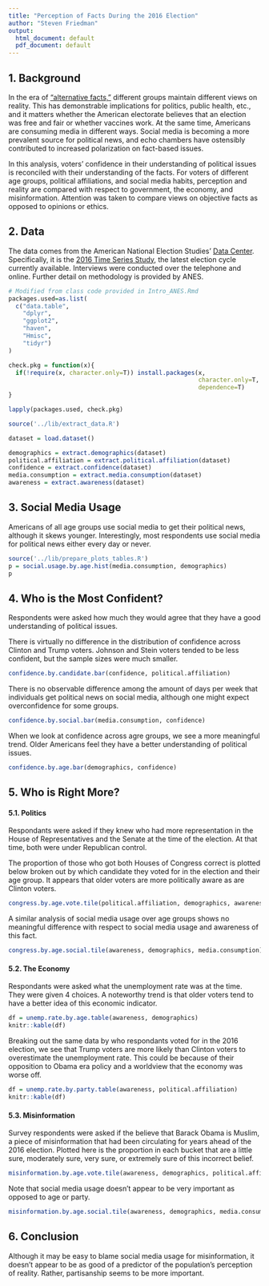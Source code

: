 ```yaml
---
title: "Perception of Facts During the 2016 Election"
author: "Steven Friedman"
output:
  html_document: default
  pdf_document: default
---
```


## 1. Background

In the era of ["alternative facts,"](https://en.wikipedia.org/wiki/Alternative_facts) different groups maintain different views on reality. This has demonstrable implications for politics, public health, etc., and it matters whether the American electorate believes that an election was free and fair or whether vaccines work. At the same time, Americans are consuming media in different ways. Social media is becoming a more prevalent source for political news, and echo chambers have ostensibly contributed to increased polarization on fact-based issues.

In this analysis, voters' confidence in their understanding of political issues is reconciled with their understanding of the facts. For voters of different age groups, political affiliations, and social media habits, perception and reality are compared with respect to government, the economy, and misinformation. Attention was taken to compare views on objective facts as opposed to opinions or ethics.

## 2. Data

The data comes from the  American National Election Studies' [Data Center](https://electionstudies.org/data-center/). Specifically, it is the [2016 Time Series Study](https://electionstudies.org/data-center/2016-time-series-study/), the latest election cycle currently available. Interviews were conducted over the telephone and online. Further detail on methodology is provided by ANES.

```r
# Modified from class code provided in Intro_ANES.Rmd
packages.used=as.list(
  c("data.table",
    "dplyr",
    "ggplot2",
    "haven",
    "Hmisc",
    "tidyr")
)

check.pkg = function(x){
  if(!require(x, character.only=T)) install.packages(x, 
                                                     character.only=T,
                                                     dependence=T)
}

lapply(packages.used, check.pkg)
```

```r
source('../lib/extract_data.R')

dataset = load.dataset()

demographics = extract.demographics(dataset)
political.affiliation = extract.political.affiliation(dataset)
confidence = extract.confidence(dataset)
media.consumption = extract.media.consumption(dataset)
awareness = extract.awareness(dataset)
```

## 3. Social Media Usage

Americans of all age groups use social media to get their political news, although it skews younger. Interestingly, most respondents use social media for political news either every day or never. 

```r
source('../lib/prepare_plots_tables.R')
p = social.usage.by.age.hist(media.consumption, demographics)
p
```

## 4. Who is the Most Confident?

Respondents were asked how much they would agree that they have a good understanding of political issues.

There is virtually no difference in the distribution of confidence across Clinton and Trump voters. Johnson and Stein voters tended to be less confident, but the sample sizes were much smaller.

```r
confidence.by.candidate.bar(confidence, political.affiliation)
```

There is no observable difference among the amount of days per week that individuals get political news on social media, although one might expect overconfidence for some groups.

```r
confidence.by.social.bar(media.consumption, confidence)
```

When we look at confidence across agre groups, we see a more meaningful trend. Older Americans feel they have a better understanding of political issues.

```r
confidence.by.age.bar(demographics, confidence)
```

## 5. Who is Right More?

#### 5.1. Politics

Respondants were asked if they knew who had more representation in the House of Representatives and the Senate at the time of the election. At that time, both were under Republican control.

The proportion of those who got both Houses of Congress correct is plotted below broken out by which candidate they voted for in the election and their age group. It appears that older voters are more politically aware as are Clinton voters.

```r
congress.by.age.vote.tile(political.affiliation, demographics, awareness)
```

A similar analysis of social media usage over age groups shows no meaningful difference with respect to social media usage and awareness of this fact.

```r
congress.by.age.social.tile(awareness, demographics, media.consumption)
```

#### 5.2. The Economy

Respondants were asked what the unemployment rate was at the time. They were given 4 choices. A noteworthy trend is that older voters tend to have a better idea of this economic indicator.

```r
df = unemp.rate.by.age.table(awareness, demographics)
knitr::kable(df)
```

Breaking out the same data by who respondants voted for in the 2016 election, we see that Trump voters are more likely than Clinton voters to overestimate the unemployment rate. This could be because of their opposition to Obama era policy and a worldview that the economy was worse off.

```r
df = unemp.rate.by.party.table(awareness, political.affiliation)
knitr::kable(df)
```

#### 5.3. Misinformation

Survey respondents were asked if the believe that Barack Obama is Muslim, a piece of misinformation that had been circulating for years ahead of the 2016 election. Plotted here is the proportion in each bucket that are a little sure, moderately sure, very sure, or extremely sure of this incorrect belief.

```r
misinformation.by.age.vote.tile(awareness, demographics, political.affiliation)
```

Note that social media usage doesn't appear to be very important as opposed to age or party.
```r
misinformation.by.age.social.tile(awareness, demographics, media.consumption)
```

## 6. Conclusion

Although it may be easy to blame social media usage for misinformation, it doesn't appear to be as good of a predictor of the population's perception of reality. Rather, partisanship seems to be more important.